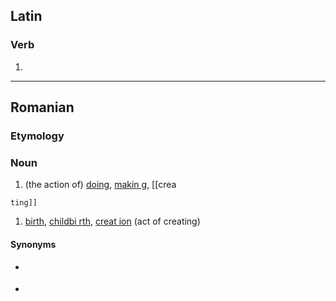 ==Latin==

===Verb===
{{la-verb-form|facere}}

# {{inflection of|faciō||pres|actv|inf|lang=la}}

----

==Romanian==

===Etymology===
{{suffix|ro|face|re}}

===Noun===
{{ro-noun|f|faceri}}

# (the action of) [[doing]], [[makin       g]], [[crea 
 ting]]
# [[birth]], [[childbi   rth]], [[creat ion]] (act of creating)

====Synonyms====
* {{sense|birth}} {{l|ro|naște re}}
* {{sense|cr eation}} {{l|ro|  creare}}
